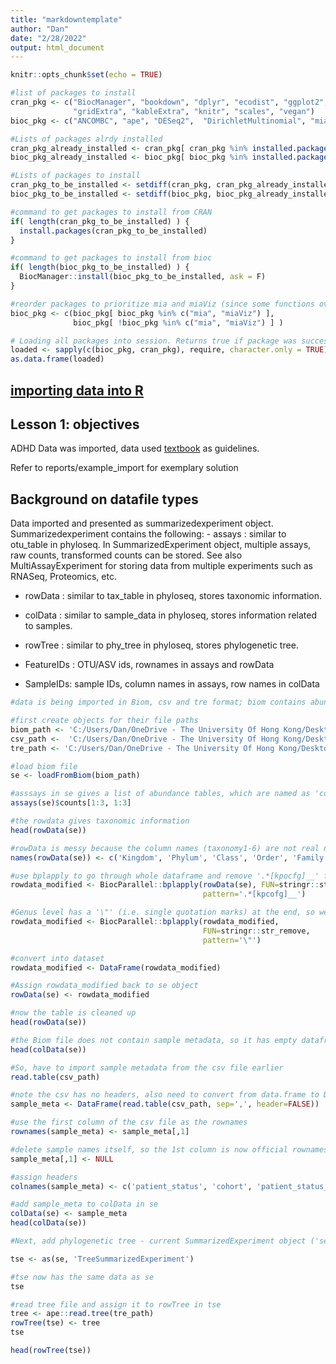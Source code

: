 ```yaml
---
title: "markdowntemplate"
author: "Dan"
date: "2/28/2022"
output: html_document
---
```


```r
knitr::opts_chunk$set(echo = TRUE)

#list of packages to install
cran_pkg <- c("BiocManager", "bookdown", "dplyr", "ecodist", "ggplot2", 
              "gridExtra", "kableExtra", "knitr", "scales", "vegan")
bioc_pkg <- c("ANCOMBC", "ape", "DESeq2",  "DirichletMultinomial", "mia", "miaViz")

#Lists of packages alrdy installed
cran_pkg_already_installed <- cran_pkg[ cran_pkg %in% installed.packages() ]
bioc_pkg_already_installed <- bioc_pkg[ bioc_pkg %in% installed.packages() ]

#Lists of packages to install
cran_pkg_to_be_installed <- setdiff(cran_pkg, cran_pkg_already_installed)
bioc_pkg_to_be_installed <- setdiff(bioc_pkg, bioc_pkg_already_installed)

#command to get packages to install from CRAN
if( length(cran_pkg_to_be_installed) ) {
  install.packages(cran_pkg_to_be_installed)
}

#command to get packages to install from bioc
if( length(bioc_pkg_to_be_installed) ) {
  BiocManager::install(bioc_pkg_to_be_installed, ask = F)
}

#reorder packages to prioritize mia and miaViz (since some functions overlap)
bioc_pkg <- c(bioc_pkg[ bioc_pkg %in% c("mia", "miaViz") ], 
              bioc_pkg[ !bioc_pkg %in% c("mia", "miaViz") ] ) 

# Loading all packages into session. Returns true if package was successfully loaded.
loaded <- sapply(c(bioc_pkg, cran_pkg), require, character.only = TRUE)
as.data.frame(loaded)
```

## [importing data into R](https://microbiome.github.io/course_2021_radboud/importing-microbiome-data.html)

## Lesson 1: objectives

ADHD Data was imported, data used [textbook](https://microbiome.github.io/OMA/data-introduction.html#loading-experimental-microbiome-data) as guidelines. 

Refer to reports/example_import for exemplary solution

## Background on datafile types
Data imported and presented as summarizedexperiment object.
Summarizedexperiment contains the following:
- assays : similar to otu_table in phyloseq. In SummarizedExperiment object, multiple assays, raw counts, transformed counts can be stored. See also MultiAssayExperiment for storing data from multiple experiments such as RNASeq, Proteomics, etc. 

- rowData : similar to tax_table in phyloseq, stores taxonomic information. 

- colData : similar to sample_data in phyloseq, stores information related to samples. 

- rowTree : similar to phy_tree in phyloseq, stores phylogenetic tree.

- FeatureIDs : OTU/ASV ids, rownames in assays and rowData

- SampleIDs: sample IDs, column names in assays, row names in colData



```r
#data is being imported in Biom, csv and tre format; biom contains abundance table and taxonomy information; csv contains sample metadata, tree file contains phylogenetic tree

#first create objects for their file paths
biom_path <- 'C:/Users/Dan/OneDrive - The University Of Hong Kong/Desktop/intro_microbiome_data/data/Aggregated_humanization2.biom'
csv_path <-  'C:/Users/Dan/OneDrive - The University Of Hong Kong/Desktop/intro_microbiome_data/data/Mapping_file_ADHD_aggregated.csv'
tre_path <- 'C:/Users/Dan/OneDrive - The University Of Hong Kong/Desktop/intro_microbiome_data/data/Data_humanization_phylo_aggregation.tre'

#load biom file 
se <- loadFromBiom(biom_path)

#asssays in se gives a list of abundance tables, which are named as 'counts'
assays(se)$counts[1:3, 1:3]

#the rowdata gives taxonomic information
head(rowData(se))

#rowData is messy because the column names (taxonomy1-6) are not real names, they should be different taxonomic hierarchies; also all taxa include 'k___', 'p____', so remove for clarity
names(rowData(se)) <- c('Kingdom', 'Phylum', 'Class', 'Order', 'Family', 'Genus')

#use bplapply to go through whole dataframe and remove '.*[kpocfg]__' from strings, where [kpocfg] is any character listed inside the [] and .* refers to any character
rowdata_modified <- BiocParallel::bplapply(rowData(se), FUN=stringr::str_remove,
                                           pattern='.*[kpcofg]__')

#Genus level has a '\"' (i.e. single quotation marks) at the end, so we'll delete that too, note the forward slash needed to mark the quotation marks
rowdata_modified <- BiocParallel::bplapply(rowdata_modified, 
                                           FUN=stringr::str_remove,
                                           pattern='\"')

#convert into dataset
rowdata_modified <- DataFrame(rowdata_modified)

#Assign rowdata_modified back to se object
rowData(se) <- rowdata_modified

#now the table is cleaned up
head(rowData(se))

#the Biom file does not contain sample metadata, so it has empty dataframe
head(colData(se))

#So, have to import sample metadata from the csv file earlier 
read.table(csv_path)

#note the csv has no headers, also need to convert from data.frame to DataFrame
sample_meta <- DataFrame(read.table(csv_path, sep=',', header=FALSE))

#use the first column of the csv file as the rownames
rownames(sample_meta) <- sample_meta[,1]

#delete sample names itself, so the 1st column is now official rownames and not part of the csv file itself
sample_meta[,1] <- NULL

#assign headers
colnames(sample_meta) <- c('patient_status', 'cohort', 'patient_status_vs_cohort','sample_name')

#add sample_meta to colData in se
colData(se) <- sample_meta
head(colData(se))

#Next, add phylogenetic tree - current SummarizedExperiment object ('se') does not have a slot for adding phylogenetic tree, so we need to add a rowTree slot

tse <- as(se, 'TreeSummarizedExperiment')

#tse now has the same data as se
tse

#read tree file and assign it to rowTree in tse
tree <- ape::read.tree(tre_path)
rowTree(tse) <- tree
tse

head(rowTree(tse))

```


